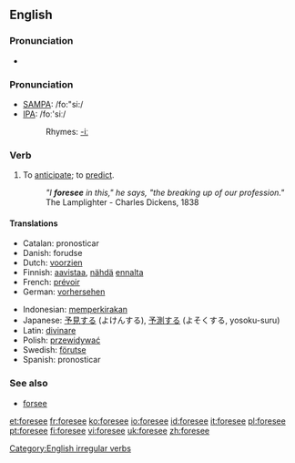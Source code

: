 ==English==

===Pronunciation===
*{{audio|en-us-foresee.ogg|Audio (US)}}

=== Pronunciation ===
*[[w:SAMPA|SAMPA]]: /fo:"si:/
*[[w:IPA|IPA]]: /foː'siː/
*:Rhymes: [[Rhymes:English:-iː|-iː]]

=== Verb ===
[[Category:English irregular verbs]]
{{en-verb2|'''to foresee'''|'''[[foresees]]'''|'''[[foresaw]]'''|'''[[foreseen]]'''|'''[[foreseeing]]'''}}

# To [[anticipate]]; to [[predict]].
#:''"I '''foresee''' in this," he says, "the breaking up of our profession."'' The Lamplighter - Charles Dickens, 1838

==== Translations ====
{{trans-top|to anticipate}}
*Catalan: pronosticar
*Danish: forudse
*Dutch: [[voorzien]]
*Finnish: [[aavistaa]], [[nähdä]] [[ennalta]]
*French: [[prévoir]]
*German: [[vorhersehen]]
{{trans-mid}}
*Indonesian: [[kira|memperkirakan]]
*Japanese: [[予見]]する (よけんする), [[予測]]する (よそくする, yosoku-suru)
*Latin: [[divinare]]
*Polish: [[przewidywać]]
*Swedish: [[förutse]]
*Spanish: pronosticar
{{trans-bottom}}

===See also===
*[[forsee]]

[[et:foresee]]
[[fr:foresee]]
[[ko:foresee]]
[[io:foresee]]
[[id:foresee]]
[[it:foresee]]
[[pl:foresee]]
[[pt:foresee]]
[[fi:foresee]]
[[vi:foresee]]
[[uk:foresee]]
[[zh:foresee]]